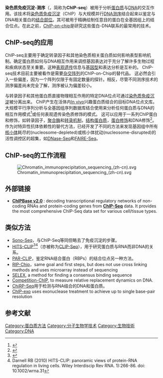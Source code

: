'''染色质免疫沉淀-测序'''（{{lang-en|ChIP-sequencing}}，简称为'''ChIP-seq'''）被用于分析[[蛋白质|蛋白质]]与[[DNA|DNA]]的交互作用。该技术将[[染色质免疫沉淀|染色质免疫沉淀]]（ChIP）与大规模并行[[DNA测序|DNA测序]]结合起来以鉴定与DNA相关蛋白的[[结合部位|结合部位]]。其可被用于精确绘制任意目的蛋白在全基因组上的结合位点。在此之前，[[ChIP-on-chip|ChIP-on-chip]]是研究这些蛋白-DNA联系的最常用的技术。

== ChIP-seq的应用 ==
ChIP-seq主要用于确定转录因子和其他染色质相关蛋白质如何影响表型影响机制。确定蛋白质如何与DNA相互作用来调控基因表达对于充分了解许多生物过程和疾病状态至关重要。这种[[表观遗传学|表观遗传]]信息与[[基因型|基因型]]和表达分析是互补的。 ChIP-seq技术目前主要被看作是需要[[蛋白质微阵列|杂交阵列]]的ChIP-on-Chip的替代品。 这必然会引入一些偏差，因为一个阵列仅限于有固定数量的探针。相反，尽管不同测序技术的测序偏差尚未完全了解，测序被认为偏差较小。

与转录因子和其他蛋白质直接物理相互作用的特定DNA位点可通过[[染色质免疫沉淀|染色质免疫沉淀]]被分离出来。 ChIP产生在活体内[[In_vivo|In vivo]]兴趣蛋白质结合的目标DNA位点文库。 大规模平行序列分析与全基因组序列数据库结合使用来分析任何蛋白质与DNA的相互作用模式<ref>{{cite journal | last1 = Johnson | first1 = DS | last2 = Mortazavi | first2 = A | display-authors = 2 | last3 = et al | year = 2007 | title = Genome-wide mapping of in vivo protein–DNA interactions | url = | journal = Science | volume = 316 | issue = | pages = 1497–1502 | doi=10.1126/science.1141319 | pmid=17540862}}</ref>或任何表观遗传染色质修饰的模式。 这可以应用于一系列ChIP蛋白和修饰，如转录因子，[[聚合酶|聚合酶]]和[[转录|转录机制]]，[[蛋白质#结构蛋白|结构蛋白质]]，[[翻译后修饰|蛋白修饰]]和DNA修饰<ref>{{Cite web |url=http://www.illumina.com/Documents/products/datasheets/datasheet_chip_sequence.pdf |title=存档副本 |access-date=2018-04-06 |archive-date=2020-01-03 |archive-url=https://web.archive.org/web/20200103004636/https://www.illumina.com/Documents/products/datasheets/datasheet_chip_sequence.pdf |dead-url=no }}</ref>。 作为对特异性抗体依赖性的替代方法，已经开发了不同的方法来发现基因组中所有[[核小体|核小体]]耗尽的(nucleosome-depleted)或核小体扰动(nucleosome-disrupted)的活性调控区的超集，如[[DNase-Seq|DNase-Seq]]和[[FAIRE-Seq|FAIRE-Seq]]。

== ChIP-seq的工作流程 ==
[[Image:Chromatin_immunoprecipitation_sequencing_(zh-cn).svg|thumb]]

==外部链接==
* '''[http://rna.sysu.edu.cn/chipbase/ ChIPBase v2.0] {{Wayback|url=http://rna.sysu.edu.cn/chipbase/ |date=20200804005232 }}''': decoding transcriptional regulatory networks of non-coding RNAs and protein-coding genes from '''[[ChIP-Seq|ChIP-Seq]]''' data. It provides the most comprehensive ChIP-Seq data set for various cell/tissue types.

==类似方法==
*[[Sono-Seq|Sono-Seq]]，与ChIP-Seq等同但略去了免疫沉淀的步骤。
*[[HITS-CLIP|HITS-CLIP]]<ref name="Licatalosi DD, Mele A, Fak JJ, et al. 2008 464–9">{{cite journal |author=Licatalosi DD, Mele A, Fak JJ, Ule J, Kayikci M, Chi SW, Clark TA, Schweitzer AC, Blume JE, Wang X, Darnell JC, Darnell RB. |title=HITS-CLIP yields genome-wide insights into brain alternative RNA processing |journal=Nature |volume=456 |issue=7221 |pages=464–9 |pmid=18978773 |pmc=2597294 |doi=10.1038/nature07488|date=November 2008}}</ref><ref>Darnell RB (2010) HITS-CLIP:  panoramic views of protein-RNA regulation in living cells.  Wiley Interdiscip Rev RNA. 1):266-86. doi: 10.1002/wrna.31 </ref>（亦被称为[[CLIP-Seq|CLIP-Seq]]），用于研究蛋白质与RNA而非DNA的关系。
*[[PAR-CLIP|PAR-CLIP]]，鉴定RNA结合蛋白（RBPs）的结合位点另一种方法。
*[[RIP-Chip|RIP-Chip]]，same goal and first steps, but does not use cross linking methods and uses microarray instead of sequencing
*[[Systematic_Evolution_of_Ligands_by_Exponential_Enrichment|SELEX]], a method for finding a consensus binding sequence
*[[Competition-ChIP|Competition-ChIP]], to measure relative replacement dynamics on DNA.
*[[ChiRP-Seq|ChiRP-Seq]]用于检测与RNA结合的DNA和蛋白质。
*[[ChIP-exo|ChIP-exo]] uses exonuclease treatment to achieve up to single base-pair resolution

==参考文献==
{{reflist|2}}

[[Category:蛋白质方法|Category:蛋白质方法]]
[[Category:分子生物学技术|Category:分子生物学技术]]
[[Category:生物技術|Category:生物技術]]
[[Category:DNA|Category:DNA]]